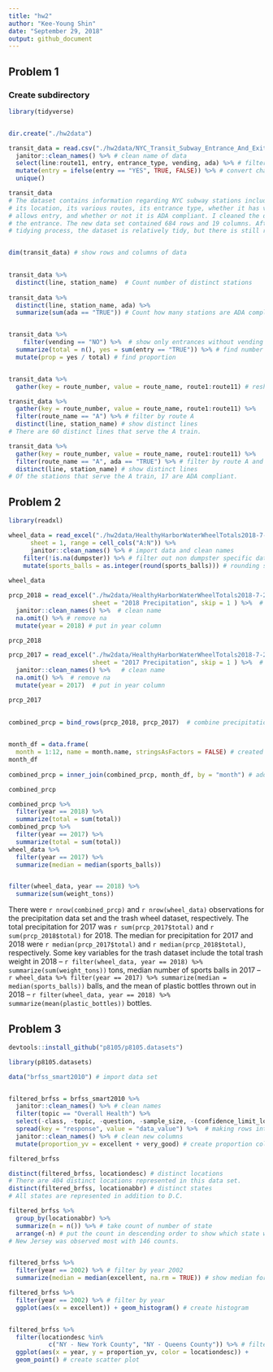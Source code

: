 ```yaml
---
title: "hw2"
author: "Kee-Young Shin"
date: "September 29, 2018"
output: github_document
---
```


## Problem 1
### Create subdirectory
```r
library(tidyverse)


dir.create("./hw2data")

```

```r

transit_data = read.csv("./hw2data/NYC_Transit_Subway_Entrance_And_Exit_Data.csv") %>%
  janitor::clean_names() %>% # clean name of data
  select(line:route11, entry, entrance_type, vending, ada) %>% # filter columns 
  mutate(entry = ifelse(entry == "YES", TRUE, FALSE)) %>% # convert character into logical
  unique()

transit_data
# The dataset contains information regarding NYC subway stations including, the line name,
# its location, its various routes, its entrance type, whether it has vending, whether it
# allows entry, and whether or not it is ADA compliant. I cleaned the dataset by converting # the names into snake case and taking out superfluous columns such as the coordinates for 
# the entrance. The new data set contained 684 rows and 19 columns. After the instructed  
# tidying process, the dataset is relatively tidy, but there is still room for improvement. # For example, some stations are repeated. This was solved by using the unique function. 


dim(transit_data) # show rows and columns of data

 
transit_data %>%
  distinct(line, station_name)  # Count number of distinct stations
 
transit_data %>%
  distinct(line, station_name, ada) %>%
  summarize(sum(ada == "TRUE")) # Count how many stations are ADA compliant


transit_data %>%
	filter(vending == "NO") %>%  # show only entrances without vending 
  summarize(total = n(), yes = sum(entry == "TRUE")) %>% # find number of allowed entries
  mutate(prop = yes / total) # find proportion 


transit_data %>%
  gather(key = route_number, value = route_name, route1:route11) # reshaping data set

transit_data %>%
  gather(key = route_number, value = route_name, route1:route11) %>%
  filter(route_name == "A") %>% # filter by route A
  distinct(line, station_name) # show distinct lines 
# There are 60 distinct lines that serve the A train.

transit_data %>%
  gather(key = route_number, value = route_name, route1:route11) %>%
  filter(route_name == "A", ada == "TRUE") %>% # filter by route A and ADA compliance 
  distinct(line, station_name) # show distinct lines 
# Of the stations that serve the A train, 17 are ADA compliant. 


```

## Problem 2

```r
library(readxl)

wheel_data = read_excel("./hw2data/HealthyHarborWaterWheelTotals2018-7-28.xlsx", 
	  sheet = 1, range = cell_cols("A:N")) %>%
	  janitor::clean_names() %>% # import data and clean names
    filter(!is.na(dumpster)) %>% # filter out non dumpster specific data 
    mutate(sports_balls = as.integer(round(sports_balls))) # rounding sports balls 
   
wheel_data

prcp_2018 = read_excel("./hw2data/HealthyHarborWaterWheelTotals2018-7-28.xlsx",
                       sheet = "2018 Precipitation", skip = 1 ) %>%  # import data
  janitor::clean_names() %>%  # clean name
  na.omit() %>% # remove na  
  mutate(year = 2018) # put in year column

prcp_2018

prcp_2017 = read_excel("./hw2data/HealthyHarborWaterWheelTotals2018-7-28.xlsx",
                       sheet = "2017 Precipitation", skip = 1 ) %>%  # import data 
  janitor::clean_names() %>%   # clean name
  na.omit() %>%  # remove na 
  mutate(year = 2017)  # put in year column 

prcp_2017

 
combined_prcp = bind_rows(prcp_2018, prcp_2017)  # combine precipitation data 
    

month_df = data.frame(
  month = 1:12, name = month.name, stringsAsFactors = FALSE) # created month df
month_df
  
combined_prcp = inner_join(combined_prcp, month_df, by = "month") # added month df 

combined_prcp

combined_prcp %>%
  filter(year == 2018) %>%
  summarize(total = sum(total))
combined_prcp %>%
  filter(year == 2017) %>%
  summarize(total = sum(total))
wheel_data %>%
  filter(year == 2017) %>%
  summarize(median = median(sports_balls))


filter(wheel_data, year == 2018) %>%
  summarize(sum(weight_tons))

```
There were `r nrow(combined_prcp)` and `r nrow(wheel_data)` observations for the precipitation data set and the trash wheel dataset, respectively. The total precipitation for 2017 was `r sum(prcp_2017$total)` and `r sum(prcp_2018$total)` for 2018. The median for precipitation for 2017 and 2018 were `r median(prcp_2017$total)` and `r median(prcp_2018$total)`, respectively. Some key variables for the trash dataset include the total trash weight in 2018 -- `r filter(wheel_data, year == 2018) %>% summarize(sum(weight_tons))` tons, median number of sports balls in 2017 -- `r wheel_data %>% filter(year == 2017) %>% summarize(median = median(sports_balls))` balls, and the mean of plastic bottles thrown out in 2018 -- `r filter(wheel_data, year == 2018) %>% summarize(mean(plastic_bottles))` bottles. 


## Problem 3
```r
devtools::install_github("p8105/p8105.datasets")

library(p8105.datasets)

data("brfss_smart2010") # import data set 


filtered_brfss = brfss_smart2010 %>%
  janitor::clean_names() %>% # clean names 
  filter(topic == "Overall Health") %>%
  select(-class, -topic, -question, -sample_size, -(confidence_limit_low:geo_location)) %>%
  spread(key = "response", value = "data_value") %>%  # making rows into columns
  janitor::clean_names() %>% # clean new columns 
  mutate(proportion_yv = excellent + very_good) # create proportion column

filtered_brfss  

distinct(filtered_brfss, locationdesc) # distinct locations
# There are 404 distinct locations represented in this data set.
distinct(filtered_brfss, locationabbr) # distinct states
# All states are represented in addition to D.C.

filtered_brfss %>%
  group_by(locationabbr) %>%
  summarize(n = n()) %>% # take count of number of state
  arrange(-n) # put the count in descending order to show which state was observed most 
# New Jersey was observed most with 146 counts. 


filtered_brfss %>%
  filter(year == 2002) %>% # filter by year 2002
  summarize(median = median(excellent, na.rm = TRUE)) # show median for excellent

filtered_brfss %>%
  filter(year == 2002) %>% # filter by year 
  ggplot(aes(x = excellent)) + geom_histogram() # create histogram


filtered_brfss %>%
  filter(locationdesc %in% 
           c("NY - New York County", "NY - Queens County")) %>% # filter by location
  ggplot(aes(x = year, y = proportion_yv, color = locationdesc)) +
  geom_point() # create scatter plot



```


